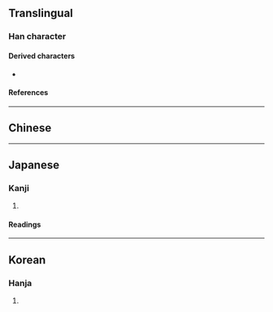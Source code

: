{{also|德|悳}}
{{character info}}
==Translingual==

===Han character===
{{Han char|rn=61|rad=心|as=08|sn=11|four=|canj=JMP|ids=⿱直心}}

====Derived characters====
* {{l|mul|[[𣚅]]}}

====References====
{{Han ref|kx=0392.181|hdz=42309.030|uh=60EA}}

----

==Chinese==
{{zh-see|德|v}}

----

==Japanese==

===Kanji===
{{ja-kanji|grade=|rs=心08}}

# {{rfdef|ja|sort=心08}}

====Readings====
{{ja-readings
|on=とく
|kun=とく, おしえ
}}

----

==Korean==

===Hanja===
{{ko-hanja|hangeul=덕|eumhun=|rv=deok|mr=tŏk|y=tek}}

# {{rfdef|ko|sort=心08}}